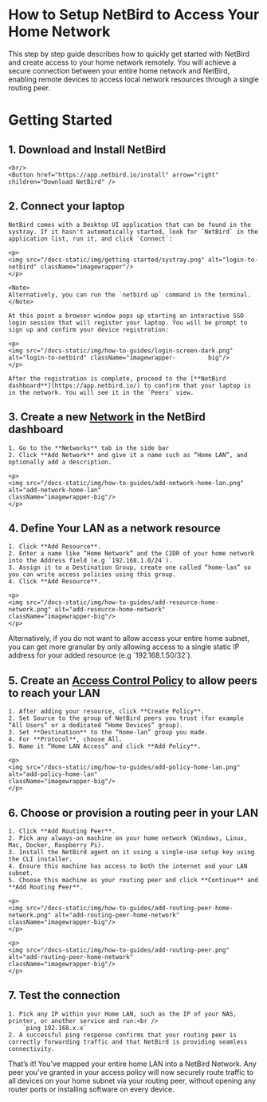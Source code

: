 
# How to Setup NetBird to Access Your Home Network

This step by step guide describes how to quickly get started with NetBird and create access to your home network remotely. You will achieve a secure connection between your entire home network and NetBird, enabling remote devices to access local network resources through a single routing peer.

# Getting Started  

## 1. Download and Install NetBird <br/>
    <br/>
    <Button href="https://app.netbird.io/install" arrow="right" children="Download NetBird" />

## 2. Connect your laptop
    
    NetBird comes with a Desktop UI application that can be found in the systray. If it hasn't automatically started, look for `NetBird` in the application list, run it, and click `Connect`:
    
    <p>
    <img src="/docs-static/img/getting-started/systray.png" alt="login-to-netbird" className="imagewrapper"/>
    </p>
    
    <Note>
    Alternatively, you can run the `netbird up` command in the terminal.
    </Note>
    
    At this point a browser window pops up starting an interactive SSO login session that will register your laptop. You will be prompt to sign up and confirm your device registration:
    
    <p>
    <img src="/docs-static/img/how-to-guides/login-screen-dark.png" alt="login-to-netbird" className="imagewrapper-         big"/>
    </p>
    
    After the registration is complete, proceed to the [**NetBird dashboard**](https://app.netbird.io/) to confirm that your laptop is in the network. You will see it in the `Peers` view.
    
## 3. Create a new [Network](https://docs.netbird.io/how-to/networks) in the NetBird dashboard
    1. Go to the **Networks** tab in the side bar
    2. Click **Add Network** and give it a name such as “Home LAN”, and optionally add a description.

    <p>
    <img src="/docs-static/img/how-to-guides/add-network-home-lan.png" alt="add-network-home-lan"                         className="imagewrapper-big"/>
    </p>

## 4. Define Your LAN as a network resource
    1. Click **Add Resource**.
    2. Enter a name like “Home Network” and the CIDR of your home network into the Address field (e.g `192.168.1.0/24`).
    3. Assign it to a Destination Group, create one called “home-lan” so you can write access policies using this group.
    4. Click **Add Resource**.

    <p>
    <img src="/docs-static/img/how-to-guides/add-resource-home-network.png" alt="add-resource-home-network"                 className="imagewrapper-big"/>
    </p>

<Note>
    Alternatively, if you do not want to allow access your entire home subnet, you can get more granular by only allowing access to a single static IP address for your added resource (e.g `192.168.1.50/32`).
</Note>

## 5. Create an [Access Control Policy](https://docs.netbird.io/how-to/manage-network-access) to allow peers to reach your LAN
    1. After adding your resource, click **Create Policy**.
    2. Set Source to the group of NetBird peers you trust (for example “All Users” or a dedicated “Home Devices” group).
    3. Set **Destination** to the “home-lan” group you made.
    4. For **Protocol**, choose All.
    5. Name it “Home LAN Access” and click **Add Policy**.

    <p>
    <img src="/docs-static/img/how-to-guides/add-policy-home-lan.png" alt="add-policy-home-lan"                       className="imagewrapper-big"/>
    </p>

## 6. Choose or provision a routing peer in your LAN
    1. Click **Add Routing Peer**.
    2. Pick any always-on machine on your home network (Windows, Linux, Mac, Docker, Raspberry Pi).
    3. Install the NetBird agent on it using a single-use setup key using the CLI installer.
    4. Ensure this machine has access to both the internet and your LAN subnet.
    5. Choose this machine as your routing peer and click **Continue** and **Add Routing Peer**.

    <p>
    <img src="/docs-static/img/how-to-guides/add-routing-peer-home-network.png" alt="add-routing-peer-home-network"         className="imagewrapper-big"/>
    </p>

    <p>
    <img src="/docs-static/img/how-to-guides/add-routing-peer.png" alt="add-routing-peer-home-network"                      className="imagewrapper-big"/>
    </p>

## 7. Test the connection
    1. Pick any IP within your Home LAN, such as the IP of your NAS, printer, or another service and run:<br />
        `ping 192.168.x.x`
    2. A successful ping response confirms that your routing peer is correctly forwarding traffic and that NetBird is providing seamless connectivity.

That’s it! You’ve mapped your entire home LAN into a NetBird Network. Any peer you’ve granted in your access policy will now securely route traffic to all devices on your home subnet via your routing peer, without opening any router ports or installing software on every device.
